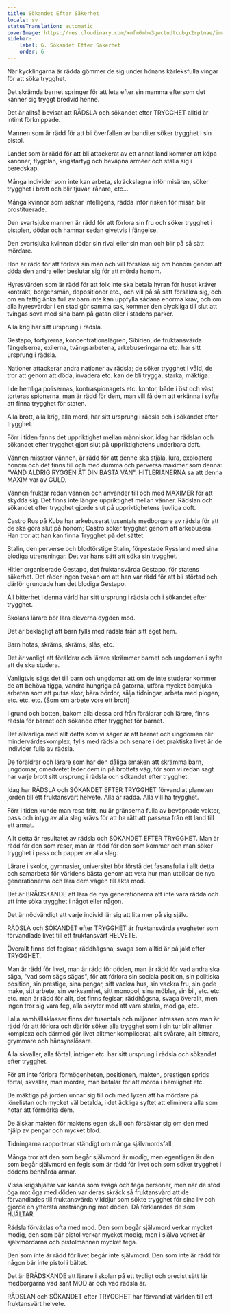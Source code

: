```yaml
---
title: Sökandet Efter Säkerhet
locale: sv
statusTranslation: automatic
coverImage: https://res.cloudinary.com/xmfm6mhw3gwctndtcubgx2rptnae/image/upload/v1740337243/small_cover_educacion_fundamental_a051170f1c.webp
sidebar:
    label: 6. Sökandet Efter Säkerhet
    order: 6
---
```

När kycklingarna är rädda gömmer de sig under hönans kärleksfulla vingar för att söka trygghet.

Det skrämda barnet springer för att leta efter sin mamma eftersom det känner sig tryggt bredvid henne.

Det är alltså bevisat att RÄDSLA och sökandet efter TRYGGHET alltid är intimt förknippade.

Mannen som är rädd för att bli överfallen av banditer söker trygghet i sin pistol.

Landet som är rädd för att bli attackerat av ett annat land kommer att köpa kanoner, flygplan, krigsfartyg och beväpna arméer och ställa sig i beredskap.

Många individer som inte kan arbeta, skräckslagna inför misären, söker trygghet i brott och blir tjuvar, rånare, etc...

Många kvinnor som saknar intelligens, rädda inför risken för misär, blir prostituerade.

Den svartsjuke mannen är rädd för att förlora sin fru och söker trygghet i pistolen, dödar och hamnar sedan givetvis i fängelse.

Den svartsjuka kvinnan dödar sin rival eller sin man och blir på så sätt mördare.

Hon är rädd för att förlora sin man och vill försäkra sig om honom genom att döda den andra eller beslutar sig för att mörda honom.

Hyresvärden som är rädd för att folk inte ska betala hyran för huset kräver kontrakt, borgensmän, depositioner etc., och vill på så sätt försäkra sig, och om en fattig änka full av barn inte kan uppfylla sådana enorma krav, och om alla hyresvärdar i en stad gör samma sak, kommer den olyckliga till slut att tvingas sova med sina barn på gatan eller i stadens parker.

Alla krig har sitt ursprung i rädsla.

Gestapo, tortyrerna, koncentrationslägren, Sibirien, de fruktansvärda fängelserna, exilerna, tvångsarbetena, arkebuseringarna etc. har sitt ursprung i rädsla.

Nationer attackerar andra nationer av rädsla; de söker trygghet i våld, de tror att genom att döda, invadera etc. kan de bli trygga, starka, mäktiga.

I de hemliga polisernas, kontraspionagets etc. kontor, både i öst och väst, torteras spionerna, man är rädd för dem, man vill få dem att erkänna i syfte att finna trygghet för staten.

Alla brott, alla krig, alla mord, har sitt ursprung i rädsla och i sökandet efter trygghet.

Förr i tiden fanns det uppriktighet mellan människor, idag har rädslan och sökandet efter trygghet gjort slut på uppriktighetens underbara doft.

Vännen misstror vännen, är rädd för att denne ska stjäla, lura, exploatera honom och det finns till och med dumma och perversa maximer som denna: "VÄND ALDRIG RYGGEN ÅT DIN BÄSTA VÄN". HITLERIANERNA sa att denna MAXIM var av GULD.

Vännen fruktar redan vännen och använder till och med MAXIMER för att skydda sig. Det finns inte längre uppriktighet mellan vänner. Rädslan och sökandet efter trygghet gjorde slut på uppriktighetens ljuvliga doft.

Castro Rus på Kuba har arkebuserat tusentals medborgare av rädsla för att de ska göra slut på honom; Castro söker trygghet genom att arkebusera. Han tror att han kan finna Trygghet på det sättet.

Stalin, den perverse och blodtörstige Stalin, förpestade Ryssland med sina blodiga utrensningar. Det var hans sätt att söka sin trygghet.

Hitler organiserade Gestapo, det fruktansvärda Gestapo, för statens säkerhet. Det råder ingen tvekan om att han var rädd för att bli störtad och därför grundade han det blodiga Gestapo.

All bitterhet i denna värld har sitt ursprung i rädsla och i sökandet efter trygghet.

Skolans lärare bör lära eleverna dygden mod.

Det är beklagligt att barn fylls med rädsla från sitt eget hem.

Barn hotas, skräms, skräms, slås, etc.

Det är vanligt att föräldrar och lärare skrämmer barnet och ungdomen i syfte att de ska studera.

Vanligtvis sägs det till barn och ungdomar att om de inte studerar kommer de att behöva tigga, vandra hungriga på gatorna, utföra mycket ödmjuka arbeten som att putsa skor, bära bördor, sälja tidningar, arbeta med plogen, etc. etc. etc. (Som om arbete vore ett brott)

I grund och botten, bakom alla dessa ord från föräldrar och lärare, finns rädsla för barnet och sökande efter trygghet för barnet.

Det allvarliga med allt detta som vi säger är att barnet och ungdomen blir mindervärdeskomplex, fylls med rädsla och senare i det praktiska livet är de individer fulla av rädsla.

De föräldrar och lärare som har den dåliga smaken att skrämma barn, ungdomar, omedvetet leder dem in på brottets väg, för som vi redan sagt har varje brott sitt ursprung i rädsla och sökandet efter trygghet.

Idag har RÄDSLA och SÖKANDET EFTER TRYGGHET förvandlat planeten jorden till ett fruktansvärt helvete. Alla är rädda. Alla vill ha trygghet.

Förr i tiden kunde man resa fritt, nu är gränserna fulla av beväpnade vakter, pass och intyg av alla slag krävs för att ha rätt att passera från ett land till ett annat.

Allt detta är resultatet av rädsla och SÖKANDET EFTER TRYGGHET. Man är rädd för den som reser, man är rädd för den som kommer och man söker trygghet i pass och papper av alla slag.

Lärare i skolor, gymnasier, universitet bör förstå det fasansfulla i allt detta och samarbeta för världens bästa genom att veta hur man utbildar de nya generationerna och lära dem vägen till äkta mod.

Det är BRÅDSKANDE att lära de nya generationerna att inte vara rädda och att inte söka trygghet i något eller någon.

Det är nödvändigt att varje individ lär sig att lita mer på sig själv.

RÄDSLA och SÖKANDET efter TRYGGHET är fruktansvärda svagheter som förvandlade livet till ett fruktansvärt HELVETE.

Överallt finns det fegisar, räddhågsna, svaga som alltid är på jakt efter TRYGGHET.

Man är rädd för livet, man är rädd för döden, man är rädd för vad andra ska säga, "vad som sägs sägas", för att förlora sin sociala position, sin politiska position, sin prestige, sina pengar, sitt vackra hus, sin vackra fru, sin gode make, sitt arbete, sin verksamhet, sitt monopol, sina möbler, sin bil, etc. etc. etc. man är rädd för allt, det finns fegisar, räddhågsna, svaga överallt, men ingen tror sig vara feg, alla skryter med att vara starka, modiga, etc.

I alla samhällsklasser finns det tusentals och miljoner intressen som man är rädd för att förlora och därför söker alla trygghet som i sin tur blir alltmer komplexa och därmed gör livet alltmer komplicerat, allt svårare, allt bittrare, grymmare och hänsynslösare.

Alla skvaller, alla förtal, intriger etc. har sitt ursprung i rädsla och sökandet efter trygghet.

För att inte förlora förmögenheten, positionen, makten, prestigen sprids förtal, skvaller, man mördar, man betalar för att mörda i hemlighet etc.

De mäktiga på jorden unnar sig till och med lyxen att ha mördare på lönelistan och mycket väl betalda, i det äckliga syftet att eliminera alla som hotar att förmörka dem.

De älskar makten för maktens egen skull och försäkrar sig om den med hjälp av pengar och mycket blod.

Tidningarna rapporterar ständigt om många självmordsfall.

Många tror att den som begår självmord är modig, men egentligen är den som begår självmord en fegis som är rädd för livet och som söker trygghet i dödens benhårda armar.

Vissa krigshjältar var kända som svaga och fega personer, men när de stod öga mot öga med döden var deras skräck så fruktansvärd att de förvandlades till fruktansvärda vilddjur som sökte trygghet för sina liv och gjorde en yttersta ansträngning mot döden. Då förklarades de som HJÄLTAR.

Rädsla förväxlas ofta med mod. Den som begår självmord verkar mycket modig, den som bär pistol verkar mycket modig, men i själva verket är självmördarna och pistolmännen mycket fega.

Den som inte är rädd för livet begår inte självmord. Den som inte är rädd för någon bär inte pistol i bältet.

Det är BRÅDSKANDE att lärare i skolan på ett tydligt och precist sätt lär medborgarna vad sant MOD är och vad rädsla är.

RÄDSLAN och SÖKANDET efter TRYGGHET har förvandlat världen till ett fruktansvärt helvete.

